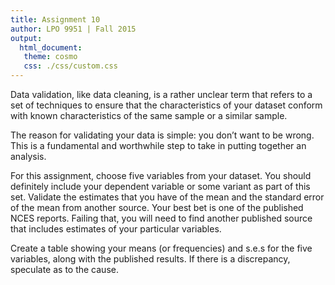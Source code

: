 ```yaml
---
title: Assignment 10
author: LPO 9951 | Fall 2015
output: 
  html_document:
   theme: cosmo
   css: ./css/custom.css
---
```


Data validation, like data cleaning, is a rather unclear term that
refers to a set of techniques to ensure that the characteristics of
your dataset conform with known characteristics of the same sample or
a similar sample.  

The reason for validating your data is simple: you don't want to be
wrong. This is a fundamental and worthwhile step to take in
putting together an analysis.  

For this assignment, choose five variables from your dataset. You
should definitely include your dependent variable or some variant as
part of this set. Validate the estimates that you have of the mean and
the standard error of the mean from another source. Your best bet is
one of the published NCES reports. Failing that, you will need to find
another published source that includes estimates of your particular
variables.  

Create a table showing your means (or frequencies) and s.e.s for the
five variables, along with the published results. If there is a
discrepancy, speculate as to the cause.  

<br>
